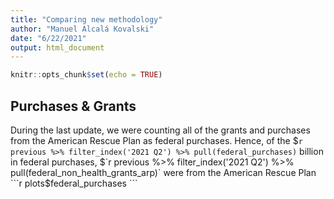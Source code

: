 ```yaml
---
title: "Comparing new methodology"
author: "Manuel Alcalá Kovalski"
date: "6/22/2021"
output: html_document
---
```


```r
knitr::opts_chunk$set(echo = TRUE)
```

## Purchases & Grants

During the last update, we were counting all of the grants and purchases from the American Rescue Plan as federal purchases. Hence, of the  $`r previous %>% filter_index('2021 Q2') %>% pull(federal_purchases)`
billion in federal purchases, $`r previous %>% filter_index('2021 Q2') %>% pull(federal_non_health_grants_arp)` were from the American Rescue Plan
```r
plots$federal_purchases
```

